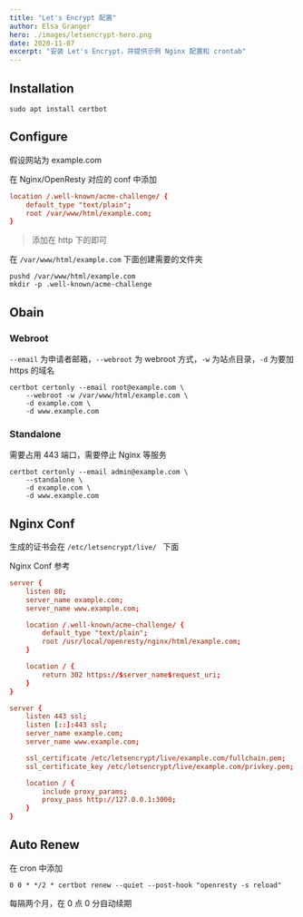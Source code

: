 ```yaml
---
title: "Let's Encrypt 配置"
author: Elsa Granger
hero: ./images/letsencrypt-hero.png
date: 2020-11-07
excerpt: "安装 Let's Encrypt，并提供示例 Nginx 配置和 crontab"
---
```


## Installation

```shell
sudo apt install certbot
```

## Configure

假设网站为 example.com

在 Nginx/OpenResty 对应的 conf 中添加

```conf
location /.well-known/acme-challenge/ {
    default_type "text/plain";
    root /var/www/html/example.com;
}
```

> 添加在 http 下的即可

在 `/var/www/html/example.com` 下面创建需要的文件夹

```shell
pushd /var/www/html/example.com
mkdir -p .well-known/acme-challenge
```

## Obain

### Webroot

`--email` 为申请者邮箱，`--webroot` 为 webroot 方式，`-w` 为站点目录，`-d` 为要加 https 的域名

```shell
certbot certonly --email root@example.com \
    --webroot -w /var/www/html/example.com \
    -d example.com \
    -d www.example.com
```

### Standalone

需要占用 443 端口，需要停止 Nginx 等服务

```shell
certbot certonly --email admin@example.com \
    --standalone \
    -d example.com \
    -d www.example.com
```

## Nginx Conf

生成的证书会在 `/etc/letsencrypt/live/ ` 下面

Nginx Conf 参考

```conf
server {
    listen 80;
    server_name example.com;
    server_name www.example.com;

    location /.well-known/acme-challenge/ {
        default_type "text/plain";
        root /usr/local/openresty/nginx/html/example.com;
    }

    location / {
        return 302 https://$server_name$request_uri;
    }
}

server {
    listen 443 ssl;
    listen [::]:443 ssl;
    server_name example.com;
    server_name www.example.com;

    ssl_certificate /etc/letsencrypt/live/example.com/fullchain.pem;
    ssl_certificate_key /etc/letsencrypt/live/example.com/privkey.pem;

    location / {
        include proxy_params;
        proxy_pass http://127.0.0.1:3000;
    }
}
```

## Auto Renew

在 cron 中添加

```text
0 0 * */2 * certbot renew --quiet --post-hook "openresty -s reload"
```

每隔两个月，在 0 点 0 分自动续期
